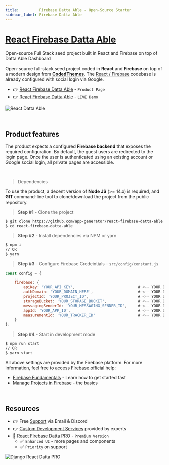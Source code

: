 ```yaml
---
title:         Firebase Datta Able - Open-Source Starter
sidebar_label: Firebase Datta Able
---
```


# [React Firebase Datta Able](https://appseed.us/product/datta-able/firebase/react/)

<SubHeading> Open-source Full Stack seed project built in React and Firebase on top of Datta Able Dashboard </SubHeading>

Open-source full-stack seed project coded in **React** and **Firebase** on top of a modern design from **[CodedThemes](https://codedthemes.com/?ref=appseed)**. 
The [React / Firebase](https://appseed.us/product/datta-able/firebase/react/) codebase is already configured with social login via Google.

-  👉 [React Firebase Datta Able](https://appseed.us/product/datta-able/firebase/react/) - `Product Page`
-  👉 [React Firebase Datta Able](https://react-firebase-datta-able.appseed-srv1.com/) - `LIVE Demo`

![React Datta Able](https://github.com/app-generator/dummy/assets/51070104/89738973-e509-4f2e-bf75-b8e9160ce2f3)

<br />

## Product features

The product expects a configured **Firebase backend** that exposes the required configuration. 
By default, the guest users are redirected to the login page. Once the user is authenticated using an existing account or Google social login, all private pages are accessible.

<br />

> Dependencies

To use the product, a decent version of **Node JS** (>= 14.x) is required, and **GIT** command-line tool to clone/download the project from the public repository.

> **Step #1** - Clone the project

```bash
$ git clone https://github.com/app-generator/react-firebase-datta-able.git
$ cd react-firebase-datta-able
```

> **Step #2** - Install dependencies via NPM or yarn

```bash
$ npm i
// OR
$ yarn
```

> **Step #3** - Configure Firebase Credeintials - `src/config/constant.js`

```javascript
const config = {
    ...
    firebase: {
        apiKey: 'YOUR_API_KEY',                            # <-- YOUR DATA HERE
        authDomain: 'YOUR_DOMAIN_HERE',                    # <-- YOUR DATA HERE
        projectId: 'YOUR_PROJECT_ID',                      # <-- YOUR DATA HERE
        storageBucket: 'YOUR_STORAGE_BUCKET',              # <-- YOUR DATA HERE
        messagingSenderId: 'YOUR_MESSAGING_SENDER_ID',     # <-- YOUR DATA HERE
        appId: 'YOUR_APP_ID',                              # <-- YOUR DATA HERE
        measurementId: 'YOUR_TRACKER_ID'                   # <-- YOUR DATA HERE
    }
};
```

> **Step #4** - Start in development mode

```bash
$ npm run start
// OR
$ yarn start
```

All above settings are provided by the Firebase platform. For more information, feel free to access [Firebase official](https://firebase.google.com/docs) help:

- [Firebase Fundamentals](https://firebase.google.com/docs/guides) - Learn how to get started fast
- [Manage Projects in Firebase](https://firebase.google.com/docs/projects/learn-more) - the basics

<br />

## Resources

- 👉 Free [Support](https://appseed.us/support/) via Email & Discord
- 👉 [Custom Development Services](https://appseed.us/custom-development/) provided by experts
- 🚀 [React Firebase Datta PRO](https://appseed.us/product/datta-able-pro/firebase/react/) - `Premium Version`
  - ✅ `Enhanced UI` - more pages and components
  - ✅ `Priority` on support 

![Django React Datta PRO](https://github.com/app-generator/dummy/assets/51070104/dfe88ab5-3aa8-43bc-8cd6-e19fa6ffdf63)
